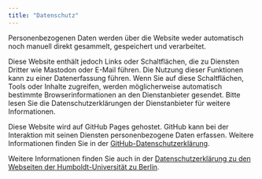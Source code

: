 ```yaml
---
title: "Datenschutz"
---
```


Personenbezogenen Daten werden über die Website weder automatisch noch manuell direkt gesammelt, gespeichert und verarbeitet.

Diese Website enthält jedoch Links oder Schaltflächen, die zu Diensten Dritter wie Mastodon oder E-Mail führen. Die Nutzung dieser Funktionen kann zu einer Datenerfassung führen. Wenn Sie auf diese Schaltflächen, Tools oder Inhalte zugreifen, werden möglicherweise automatisch bestimmte Browserinformationen an den Dienstanbieter gesendet. Bitte lesen Sie die Datenschutzerklärungen der Dienstanbieter für weitere Informationen.

Diese Website wird auf GitHub Pages gehostet. GitHub kann bei der Interaktion mit seinen Diensten personenbezogene Daten erfassen. Weitere Informationen finden Sie in der [GitHub-Datenschutzerklärung](https://docs.github.com/en/site-policy/privacy-policies/github-general-privacy-statement).

Weitere Informationen finden Sie auch in der [Datenschutzerklärung zu den Webseiten der Humboldt-Universität zu Berlin](https://www.hu-berlin.de/de/hu/impressum/datenschutzerklaerung).